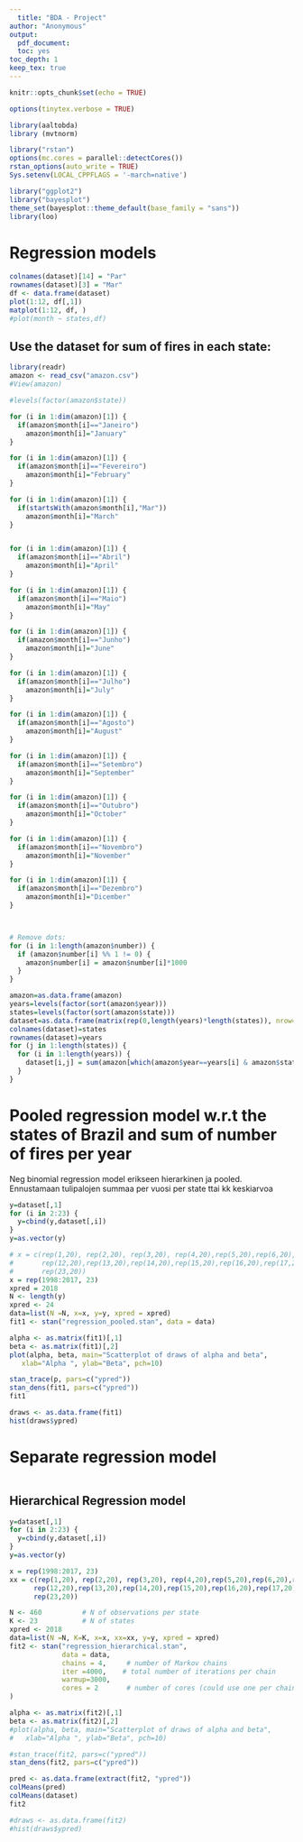 ```yaml
---
  title: "BDA - Project"
author: "Anonymous"
output: 
  pdf_document: 
  toc: yes
toc_depth: 1
keep_tex: true
---
```

  
  ```r
knitr::opts_chunk$set(echo = TRUE)
```

```r
options(tinytex.verbose = TRUE)
```

```r
library(aaltobda)
library (mvtnorm)

library("rstan")
options(mc.cores = parallel::detectCores())
rstan_options(auto_write = TRUE)
Sys.setenv(LOCAL_CPPFLAGS = '-march=native')

```


```r
library("ggplot2")
library("bayesplot")
theme_set(bayesplot::theme_default(base_family = "sans"))
library(loo)

```

# Regression models
```r
colnames(dataset)[14] = "Par"
rownames(dataset)[3] = "Mar"
df <- data.frame(dataset)
plot(1:12, df[,1])
matplot(1:12, df, )
#plot(month ~ states,df)
```


## Use the dataset for sum of fires in each state:

```r
library(readr)
amazon <- read_csv("amazon.csv")
#View(amazon)

#levels(factor(amazon$state))

for (i in 1:dim(amazon)[1]) {
  if(amazon$month[i]=="Janeiro")
    amazon$month[i]="January"
}

for (i in 1:dim(amazon)[1]) {
  if(amazon$month[i]=="Fevereiro")
    amazon$month[i]="February"
}

for (i in 1:dim(amazon)[1]) {
  if(startsWith(amazon$month[i],"Mar"))
    amazon$month[i]="March"
}


for (i in 1:dim(amazon)[1]) {
  if(amazon$month[i]=="Abril")
    amazon$month[i]="April"
}

for (i in 1:dim(amazon)[1]) {
  if(amazon$month[i]=="Maio")
    amazon$month[i]="May"
}

for (i in 1:dim(amazon)[1]) {
  if(amazon$month[i]=="Junho")
    amazon$month[i]="June"
}

for (i in 1:dim(amazon)[1]) {
  if(amazon$month[i]=="Julho")
    amazon$month[i]="July"
}

for (i in 1:dim(amazon)[1]) {
  if(amazon$month[i]=="Agosto")
    amazon$month[i]="August"
}

for (i in 1:dim(amazon)[1]) {
  if(amazon$month[i]=="Setembro")
    amazon$month[i]="September"
}

for (i in 1:dim(amazon)[1]) {
  if(amazon$month[i]=="Outubro")
    amazon$month[i]="October"
}

for (i in 1:dim(amazon)[1]) {
  if(amazon$month[i]=="Novembro")
    amazon$month[i]="November"
}

for (i in 1:dim(amazon)[1]) {
  if(amazon$month[i]=="Dezembro")
    amazon$month[i]="Dicember"
}



# Remove dots:
for (i in 1:length(amazon$number)) {
  if (amazon$number[i] %% 1 != 0) {
    amazon$number[i] = amazon$number[i]*1000
  }
}

amazon=as.data.frame(amazon)
years=levels(factor(sort(amazon$year)))
states=levels(factor(sort(amazon$state)))
dataset=as.data.frame(matrix(rep(0,length(years)*length(states)), nrow=length(years), byrow=TRUE))
colnames(dataset)=states
rownames(dataset)=years
for (j in 1:length(states)) {
  for (i in 1:length(years)) {
    dataset[i,j] = sum(amazon[which(amazon$year==years[i] & amazon$state==states[j]),4])
  }
}
```

# Pooled regression model w.r.t the states of Brazil and sum of number of fires per year

Neg binomial regression model erikseen hierarkinen ja pooled. Ennustamaan tulipalojen summaa per vuosi per state ttai kk keskiarvoa
```r
y=dataset[,1]
for (i in 2:23) {
  y=cbind(y,dataset[,i])
}
y=as.vector(y)

# x = c(rep(1,20), rep(2,20), rep(3,20), rep(4,20),rep(5,20),rep(6,20),rep(7,20),rep(8,20),rep(9,20),rep(10,20),rep(11,20),
#       rep(12,20),rep(13,20),rep(14,20),rep(15,20),rep(16,20),rep(17,20),rep(18,20),rep(19,20),rep(20,20),rep(21,20),rep(22,20),
#       rep(23,20))
x = rep(1998:2017, 23)
xpred = 2018
N <- length(y)
xpred <- 24
data=list(N =N, x=x, y=y, xpred = xpred)
fit1 <- stan("regression_pooled.stan", data = data)
```



```r
alpha <- as.matrix(fit1)[,1]
beta <- as.matrix(fit1)[,2]
plot(alpha, beta, main="Scatterplot of draws of alpha and beta",
   xlab="Alpha ", ylab="Beta", pch=10)

stan_trace(p, pars=c("ypred"))
stan_dens(fit1, pars=c("ypred"))
fit1

draws <- as.data.frame(fit1)
hist(draws$ypred)
```












# Separate regression model
```r

```
















## Hierarchical Regression model
```r
y=dataset[,1]
for (i in 2:23) {
  y=cbind(y,dataset[,i])
}
y=as.vector(y)

x = rep(1998:2017, 23)
xx = c(rep(1,20), rep(2,20), rep(3,20), rep(4,20),rep(5,20),rep(6,20),rep(7,20),rep(8,20),rep(9,20),rep(10,20),rep(11,20),
      rep(12,20),rep(13,20),rep(14,20),rep(15,20),rep(16,20),rep(17,20),rep(18,20),rep(19,20),rep(20,20),rep(21,20),rep(22,20),
      rep(23,20))

N <- 460          # N of observations per state
K <- 23           # N of states
xpred <- 2018
data=list(N =N, K=K, x=x, xx=xx, y=y, xpred = xpred)
fit2 <- stan("regression_hierarchical.stan",
             data = data,
             chains = 4,     # number of Markov chains
             iter =4000,    # total number of iterations per chain
             warmup=3000,
             cores = 2       # number of cores (could use one per chain)
)
```

```r
alpha <- as.matrix(fit2)[,1]
beta <- as.matrix(fit2)[,2]
#plot(alpha, beta, main="Scatterplot of draws of alpha and beta",
#   xlab="Alpha ", ylab="Beta", pch=10)

#stan_trace(fit2, pars=c("ypred"))
stan_dens(fit2, pars=c("ypred"))

pred <- as.data.frame(extract(fit2, "ypred"))
colMeans(pred)
colMeans(dataset)
fit2

#draws <- as.data.frame(fit2)
#hist(draws$ypred)
```





